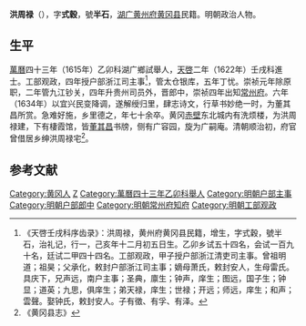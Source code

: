'''洪周禄'''（{{bd|？||？||}}），字'''式穀'''，號'''半石'''，[[湖广|湖广]][[黄州府|黄州府]][[黄冈县|黄冈县]]民籍。明朝政治人物。

==生平==
[[萬曆|萬曆]]四十三年（1615年）乙卯科湖广鄉試舉人，[[天啓|天啓]]二年（1622年）壬戌科進士。工部观政，四年授户部浙江司主事<ref>《天啓壬戌科序齿录》：洪周禄，黄州府黄冈县民籍，增生，字式穀，號半石，治礼记，行一，己亥年十二月初五日生。乙卯乡试五十四名，会试一百九十名，廷试二甲四十四名。工部观政，甲子授户部浙江清吏司主事。曾祖明道；祖昊；父承化，敕封户部浙江司主事；嫡母萧氏，敕封安人，生母雷氏。具庆下，兄声远，南户主事；圣典，廪生；钟声，庠生；图远，国子生；钟显；道英；九思，俱庠生；弟天禄，庠生；世禄；开远；师远，庠生；和声；雲聲。娶钟氏，敕封安人。子有徵、有孚、有泽。</ref>，管太仓银库，五年丁忧。崇祯元年除原职，二年管九江钞关，四年升贵州司员外，晋郎中，崇祯四年出知[[常州府|常州府]]。六年（1634年）以宜兴民变降调，遂解绶归里，肆志诗文，行草书妙绝一时，为董其昌所赏。急难好施，乡里德之，年七十余卒。黄冈[[赤壁|赤壁]]东北城内有洗烦楼，为洪周禄建，下有棲霞馆，皆[[董其昌|董其昌]]书牓，侧有广容园，旋为广嗣庵。清朝顺治初，府官曾借居乡绅洪周禄宅<ref>《黄冈县志》</ref>。

==参考文献==
{{reflist}}

{{天啓二年壬戌科殿試金榜}}

{{Authority control}}

{{DEFAULTSORT:}}
[[Category:黄冈人|Category:黄冈人]]
[[Category:洪姓|Z]]
[[Category:萬曆四十三年乙卯科舉人|Category:萬曆四十三年乙卯科舉人]]
[[Category:明朝户部主事|Category:明朝户部主事]]
[[Category:明朝户部郎中|Category:明朝户部郎中]]
[[Category:明朝常州府知府|Category:明朝常州府知府]]
[[Category:明朝工部观政|Category:明朝工部观政]]


{{明朝官员小作品}}
